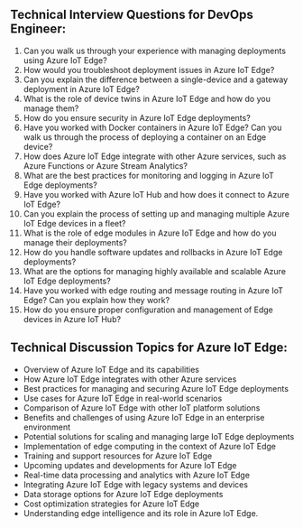

## Technical Interview Questions for DevOps Engineer:
1. Can you walk us through your experience with managing deployments using Azure IoT Edge?
2. How would you troubleshoot deployment issues in Azure IoT Edge?
3. Can you explain the difference between a single-device and a gateway deployment in Azure IoT Edge?
4. What is the role of device twins in Azure IoT Edge and how do you manage them?
5. How do you ensure security in Azure IoT Edge deployments?
6. Have you worked with Docker containers in Azure IoT Edge? Can you walk us through the process of deploying a container on an Edge device?
7. How does Azure IoT Edge integrate with other Azure services, such as Azure Functions or Azure Stream Analytics?
8. What are the best practices for monitoring and logging in Azure IoT Edge deployments?
9. Have you worked with Azure IoT Hub and how does it connect to Azure IoT Edge?
10. Can you explain the process of setting up and managing multiple Azure IoT Edge devices in a fleet?
11. What is the role of edge modules in Azure IoT Edge and how do you manage their deployments?
12. How do you handle software updates and rollbacks in Azure IoT Edge deployments?
13. What are the options for managing highly available and scalable Azure IoT Edge deployments?
14. Have you worked with edge routing and message routing in Azure IoT Edge? Can you explain how they work?
15. How do you ensure proper configuration and management of Edge devices in Azure IoT Hub?

## Technical Discussion Topics for Azure IoT Edge:
- Overview of Azure IoT Edge and its capabilities 
- How Azure IoT Edge integrates with other Azure services 
- Best practices for managing and securing Azure IoT Edge deployments 
- Use cases for Azure IoT Edge in real-world scenarios 
- Comparison of Azure IoT Edge with other IoT platform solutions 
- Benefits and challenges of using Azure IoT Edge in an enterprise environment 
- Potential solutions for scaling and managing large IoT Edge deployments 
- Implementation of edge computing in the context of Azure IoT Edge 
- Training and support resources for Azure IoT Edge 
- Upcoming updates and developments for Azure IoT Edge 
- Real-time data processing and analytics with Azure IoT Edge 
- Integrating Azure IoT Edge with legacy systems and devices 
- Data storage options for Azure IoT Edge deployments 
- Cost optimization strategies for Azure IoT Edge 
- Understanding edge intelligence and its role in Azure IoT Edge. 